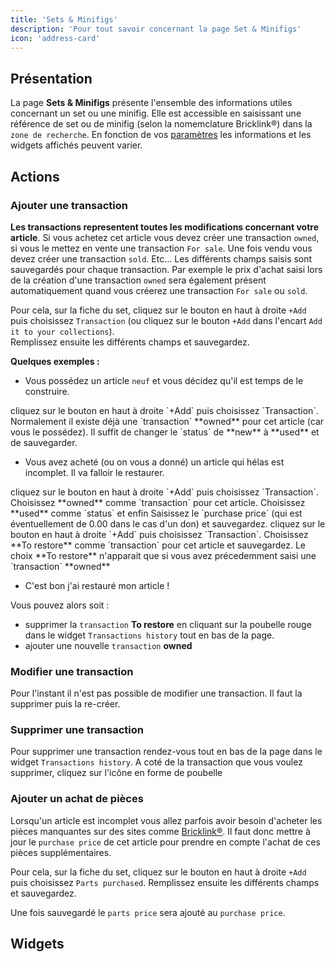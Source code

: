 ```yaml
---
title: 'Sets & Minifigs'
description: 'Pour tout savoir concernant la page Set & Minifigs'
icon: 'address-card'
---
```


## Présentation

La page **Sets & Minifigs** présente l'ensemble des informations utiles concernant un set ou une minifig. Elle est accessible en saisissant une référence de set ou de minifig (selon la nomemclature Bricklink&reg;) dans la `zone de recherche`. En fonction de vos [paramètres](/lg-french/settings) les informations et les widgets affichés peuvent varier.

## Actions
### <Icon icon="square-plus" iconType="regular" color="000000" size={24}/> Ajouter une transaction

**Les transactions representent toutes les modifications concernant votre article**. Si vous achetez cet article vous devez créer une transaction `owned`, si vous le mettez en vente une transaction `For sale`. Une fois vendu vous devez créer une transaction `sold`. Etc...
<Note>Les différents champs saisis sont sauvegardés pour chaque transaction. Par exemple le prix d'achat saisi lors de la création d'une transaction `owned` sera également présent automatiquement quand vous créerez une transaction `For sale` ou `sold`.</Note>

Pour cela, sur la fiche du set, cliquez sur le bouton en haut à droite `+Add` puis choisissez `Transaction` (ou cliquez sur le bouton `+Add` dans l'encart `Add it to your collections`).<br/>
Remplissez ensuite les différents champs et sauvegardez.

<AddTransaction />

**Quelques exemples :**
- Vous possédez un article `neuf` et vous décidez qu'il est temps de le construire.
<Steps>
  <Step title="Ajouter une transaction">
    cliquez sur le bouton en haut à droite `+Add` puis choisissez `Transaction`.
  </Step>
  <Step title="Saisissez les informations">
    Normalement il existe déjà une `transaction` **owned** pour cet article (car vous le possédez). Il suffit de changer le `status` de **new** à **used** et de sauvegarder.
  </Step>
</Steps>

- Vous avez acheté (ou on vous a donné) un article qui hélas est incomplet. Il va falloir le restaurer.
<Steps>
  <Step title='Ajouter une transaction "owned"'>
    cliquez sur le bouton en haut à droite `+Add` puis choisissez `Transaction`.
  </Step>
  <Step title="Saisissez les informations">
    Choisissez **owned** comme `transaction` pour cet article. Choisissez **used** comme `status` et enfin Saisissez le `purchase price` (qui est éventuellement de 0.00 dans le cas d'un don) et sauvegardez.
  </Step>
    <Step title='Ajouter une transaction "to restore"'>
    cliquez sur le bouton en haut à droite `+Add` puis choisissez `Transaction`.
  </Step>
  <Step title="Saisissez les informations">
    Choisissez **To restore** comme `transaction` pour cet article et sauvegardez.
    <Tip>Le choix **To restore** n'apparait que si vous avez précedemment saisi une `transaction` **owned**</Tip>
  </Step>
</Steps>

- C'est bon j'ai restauré mon article !

Vous pouvez alors soit : 
- supprimer la `transaction` **To restore** en cliquant sur la poubelle rouge dans le widget `Transactions history` tout en bas de la page.
- ajouter une nouvelle `transaction` **owned**

### <Icon icon="pen-to-square" iconType="regular" color="000000" size={24}/> Modifier une transaction
Pour l'instant il n'est pas possible de modifier une transaction. Il faut la supprimer puis la re-créer.

### <Icon icon="trash-can" iconType="solid" color="000000" size={24}/> Supprimer une transaction

Pour supprimer une transaction rendez-vous tout en bas de la page dans le widget `Transactions history`.
A coté de la transaction que vous voulez supprimer, cliquez sur l'icône en forme de poubelle <Icon icon="trash-can" iconType="solid" color="D63939"/>

### <Icon icon="puzzle-piece" iconType="regular" color="000000" size={24}/> Ajouter un achat de pièces

Lorsqu'un article est incomplet vous allez parfois avoir besoin d'acheter les pièces manquantes sur des sites comme [Bricklink&reg;](https://www.bricklink.com).
Il faut donc mettre à jour le `purchase price` de cet article pour prendre en compte l'achat de ces pièces supplémentaires.

Pour cela, sur la fiche du set, cliquez sur le bouton en haut à droite `+Add` puis choisissez `Parts purchased`.
Remplissez ensuite les différents champs et sauvegardez.

<AddParts />

Une fois sauvegardé le `parts price` sera ajouté au `purchase price`.

## Widgets

<SetWidgets />
